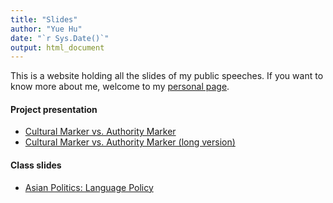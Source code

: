 ```yaml
---
title: "Slides"
author: "Yue Hu"
date: "`r Sys.Date()`"
output: html_document
---
```


This is a website holding all the slides of my public speeches. If you want to know more about me, welcome to my [personal page](https://sammo3182.github.io).

#### Project presentation

* <a href="/slides_gh/slides/jobtalk/authorityMarker.html"> Cultural Marker vs. Authority Marker</a> 
* <a href="/slides_gh/slides/guestLecture/authorityMarker_long.html"> Cultural Marker vs. Authority Marker (long version)</a> 

#### Class slides

* <a href="/slides_gh/slides/teachingDemo/languagePolicy.html">Asian Politics: Language Policy</a>